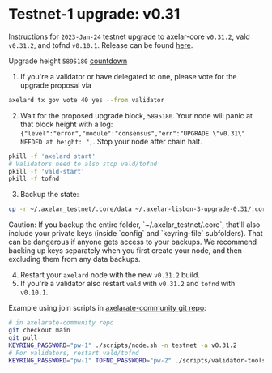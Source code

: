 # Testnet-1 upgrade: v0.31


Instructions for `2023-Jan-24` testnet upgrade to axelar-core `v0.31.2`, vald `v0.31.2`, and tofnd `v0.10.1`.
Release can be found [here](https://github.com/axelarnetwork/axelar-core/releases/tag/v0.31.2).

Upgrade height `5895180` [countdown](https://testnet.mintscan.io/axelar-testnet/blocks/5895180)

1. If you're a validator or have delegated to one, please vote for the upgrade proposal via

```bash
axelard tx gov vote 40 yes --from validator
```

2. Wait for the proposed upgrade block, `5895180`. Your node will panic at that block height with a log: `{"level":"error","module":"consensus","err":"UPGRADE \"v0.31\" NEEDED at height: ",`. Stop your node after chain halt.

```bash
pkill -f 'axelard start'
# Validators need to also stop vald/tofnd
pkill -f 'vald-start'
pkill -f tofnd
```

3. Backup the state:

```bash
cp -r ~/.axelar_testnet/.core/data ~/.axelar-lisbon-3-upgrade-0.31/.core/data
```

<Callout type="warning" emoji="⚠️">
  Caution: If you backup the entire folder, `~/.axelar_testnet/.core`, that'll also include your private keys (inside `config` and `keyring-file` subfolders). That can be dangerous if anyone gets access to your backups. We recommend backing up keys separately when you first create your node, and then excluding them from any data backups.
</Callout>

4. Restart your `axelard` node with the new `v0.31.2` build.
5. If you're a validator also restart `vald` with `v0.31.2` and `tofnd` with `v0.10.1`.

Example using join scripts in [axelarate-community git repo](https://github.com/axelarnetwork/axelarate-community):

```bash
# in axelarate-community repo
git checkout main
git pull
KEYRING_PASSWORD="pw-1" ./scripts/node.sh -n testnet -a v0.31.2
# For validators, restart vald/tofnd
KEYRING_PASSWORD="pw-1" TOFND_PASSWORD="pw-2" ./scripts/validator-tools-host.sh -n testnet -a v0.31.2 -q v0.10.1
```
